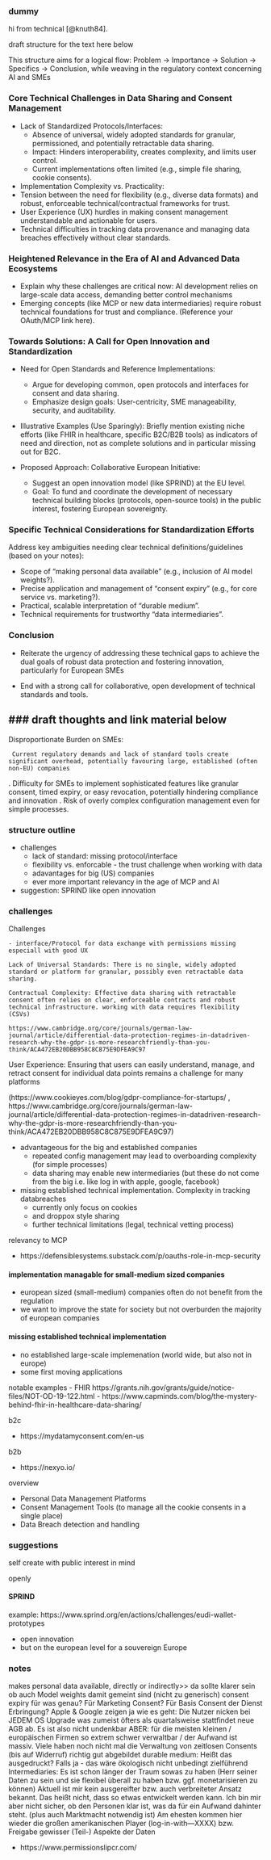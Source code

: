 ### dummy
hi from technical [@knuth84].

draft structure for the text here below

This structure aims for a logical flow: Problem -> Importance -> Solution -> Specifics -> Conclusion, while weaving in the regulatory context concerning AI and SMEs 

### Core Technical Challenges in Data Sharing and Consent Management

- Lack of Standardized Protocols/Interfaces:
  - Absence of universal, widely adopted standards for granular, permissioned, and potentially retractable data sharing.
  - Impact: Hinders interoperability, creates complexity, and limits user control.
  - Current implementations often limited (e.g., simple file sharing, cookie consents).
     
 - Implementation Complexity vs. Practicality:
  - Tension between the need for flexibility (e.g., diverse data formats) and robust, enforceable technical/contractual frameworks for trust.
  - User Experience (UX) hurdles in making consent management understandable and actionable for users.
  - Technical difficulties in tracking data provenance and managing data breaches effectively without clear standards.
     
### Heightened Relevance in the Era of AI and Advanced Data Ecosystems 

- Explain why these challenges are critical now: AI development relies on large-scale data access, demanding better control mechanisms 
- Emerging concepts (like MCP or new data intermediaries) require robust technical foundations for trust and compliance. (Reference your OAuth/MCP link here).   

### Towards Solutions: A Call for Open Innovation and Standardization 

- Need for Open Standards and Reference Implementations:
  - Argue for developing common, open protocols and interfaces for consent and data sharing.
  - Emphasize design goals: User-centricity, SME manageability, security, and auditability.
         
- Illustrative Examples (Use Sparingly): Briefly mention existing niche efforts (like FHIR in healthcare, specific B2C/B2B tools) as indicators of need and direction, not as complete solutions and in particular missing out for B2C.
         
- Proposed Approach: Collaborative European Initiative:
  - Suggest an open innovation model (like SPRIND) at the EU level.
  - Goal: To fund and coordinate the development of necessary technical building blocks (protocols, open-source tools) in the public interest, fostering European sovereignty.
         
### Specific Technical Considerations for Standardization Efforts 

Address key ambiguities needing clear technical definitions/guidelines (based on your notes):

- Scope of "making personal data available" (e.g., inclusion of AI model weights?).
- Precise application and management of "consent expiry" (e.g., for core service vs. marketing?).
- Practical, scalable interpretation of "durable medium".
- Technical requirements for trustworthy "data intermediaries".

### Conclusion 

- Reiterate the urgency of addressing these technical gaps to achieve the dual goals of robust data protection and fostering innovation, particularly for European SMEs 

- End with a strong call for collaborative, open development of technical standards and tools.

### draft thoughts and link material below
-------------------

 Disproportionate Burden on SMEs:

     Current regulatory demands and lack of standard tools create significant overhead, potentially favouring large, established (often non-EU) companies 

.
 Difficulty for SMEs to implement sophisticated features like granular consent, timed expiry, or easy revocation, potentially hindering compliance and innovation 
.
 Risk of overly complex configuration management even for simple processes.

### structure outline

- challenges
  - lack of standard: missing protocol/interface
  - flexibility vs. enforcable - the trust challenge when working with data
  - adavantages for big (US) companies
  - ever more important relevancy in the age of MCP and AI
- suggestion: SPRIND like open innovation

### challenges

Challenges

    - interface/Protocol for data exchange with permissions missing especiall with good UX

    Lack of Universal Standards: There is no single, widely adopted standard or platform for granular, possibly even retractable data sharing.

    Contractual Complexity: Effective data sharing with retractable consent often relies on clear, enforceable contracts and robust technical infrastructure. working with data requires flexibility (CSVs)

    https://www.cambridge.org/core/journals/german-law-journal/article/differential-data-protection-regimes-in-datadriven-research-why-the-gdpr-is-more-researchfriendly-than-you-think/ACA472EB20DBB958C8C875E9DFEA9C97

User Experience: Ensuring that users can easily understand, manage, and retract consent for individual data points remains a challenge for many platforms 

(https://www.cookieyes.com/blog/gdpr-compliance-for-startups/ ,     https://www.cambridge.org/core/journals/german-law-journal/article/differential-data-protection-regimes-in-datadriven-research-why-the-gdpr-is-more-researchfriendly-than-you-think/ACA472EB20DBB958C8C875E9DFEA9C97)

- advantageous for the big and established companies
  - repeated config management may lead to overboarding complexity (for simple processes)
  - data sharing may enable new intermediaries (but these do not come from the big i.e. like log in with apple, google, facebook)
- missing established technical implementation. Complexity in tracking databreaches
    - currently only focus on cookies
    - and droppox style sharing
    - further technical limitations (legal, technical vetting process)


relevancy to MCP

- https://defensiblesystems.substack.com/p/oauths-role-in-mcp-security

#### implementation managable for small-medium sized companies

- european sized (small-medium) companies often do not benefit from the regulation
- we want to improve the state for society but not overburden the majority of european companies

#### missing established technical implementation

- no established large-scale implemenation (world wide, but also not in europe)
- some first moving applications

notable examples
- FHIR https://grants.nih.gov/grants/guide/notice-files/NOT-OD-19-122.html
- https://www.capminds.com/blog/the-mystery-behind-fhir-in-healthcare-data-sharing/


b2c

- https://mydatamyconsent.com/en-us

b2b

- https://nexyo.io/


overview

- Personal Data Management Platforms
- Consent Management Tools (to manage all the cookie consents in a single place)
- Data Breach detection and handling

### suggestions

self create with public interest in mind

openly

#### SPRIND

example: https://www.sprind.org/en/actions/challenges/eudi-wallet-prototypes

- open innovation
- but on the european level for a souvereign Europe

### notes


makes personal data available, directly or indirectly>> da sollte klarer sein ob auch Model weights damit gemeint sind (nicht zu generisch)
    consent expiry für was genau? Für Marketing Consent? Für Basis Consent der Dienst Erbringung?
        Apple & Google zeigen ja wie es geht: Die Nutzer nicken bei JEDEM OS Upgrade was zumeist öfters als quartalsweise stattfindet neue AGB ab. Es ist also nicht undenkbar
        ABER: für die meisten kleinen / europäischen Firmen so extrem schwer verwaltbar / der Aufwand ist massiv. Viele haben noch nicht mal die Verwaltung von zeitlosen Consents (bis auf Widerruf) richtig gut abgebildet
    durable medium: Heißt das ausgedruckt? Falls ja - das wäre ökologisch nicht unbedingt zielführend
    Intermediaries: Es ist schon länger der Traum sowas zu haben (Herr seiner Daten zu sein und sie flexibel überall zu haben bzw. ggf. monetarisieren zu können)
        Aktuell ist mir kein ausgereifter bzw. auch verbreiteter Ansatz bekannt. Das heißt nicht, dass so etwas entwickelt werden kann. Ich bin mir aber nicht sicher, ob den Personen klar ist, was da für ein Aufwand dahinter steht. (plus auch Marktmacht notwendig ist)
        Am ehesten kommen hier wieder die großen amerikanischen Player (log-in-with---XXXX) bzw. Freigabe gewisser (Teil-) Aspekte der Daten

- https://www.permissionslipcr.com/